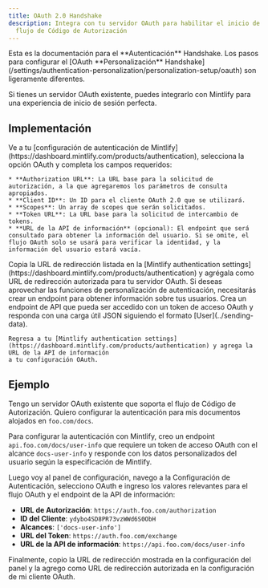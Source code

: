 ```yaml
---
title: OAuth 2.0 Handshake
description: Integra con tu servidor OAuth para habilitar el inicio de sesión de usuarios a través del
  flujo de Código de Autorización
---
```


<Info>
  Esta es la documentación para el **Autenticación** Handshake. Los pasos para configurar el [OAuth **Personalización** Handshake](/settings/authentication-personalization/personalization-setup/oauth) son ligeramente diferentes.
</Info>

Si tienes un servidor OAuth existente, puedes integrarlo con Mintlify para una experiencia de inicio de sesión perfecta.

## Implementación

<Steps>
  <Step title="Configure your Authentication settings">
    Ve a tu [configuración de autenticación de Mintlify](https://dashboard.mintlify.com/products/authentication), selecciona la opción OAuth y completa los campos requeridos:

    * **Authorization URL**: La URL base para la solicitud de autorización, a la que agregaremos los parámetros de consulta apropiados.
    * **Client ID**: Un ID para el cliente OAuth 2.0 que se utilizará.
    * **Scopes**: Un array de scopes que serán solicitados.
    * **Token URL**: La URL base para la solicitud de intercambio de tokens.
    * **URL de la API de información** (opcional): El endpoint que será consultado para obtener la información del usuario. Si se omite, el flujo OAuth solo se usará para verificar la identidad, y la información del usuario estará vacía.
  </Step>

  <Step title="Configure your OAuth client">
    Copia la URL de redirección listada en la [Mintlify authentication settings](https://dashboard.mintlify.com/products/authentication) y agrégala como URL de redirección autorizada para tu servidor OAuth.
  </Step>

  <Step title="Create your Info API (Optional)">
    Si deseas aprovechar las funciones de personalización de autenticación, necesitarás crear un endpoint para obtener información sobre tus usuarios. Crea un endpoint de API que pueda ser accedido con un token de acceso OAuth y responda con una carga útil JSON siguiendo el formato [User](../sending-data).

    Regresa a tu [Mintlify authentication settings](https://dashboard.mintlify.com/products/authentication) y agrega la URL de la API de información
    a tu configuración OAuth.
  </Step>
</Steps>

## Ejemplo

Tengo un servidor OAuth existente que soporta el flujo de Código de Autorización. Quiero configurar la autenticación para mis documentos alojados en `foo.com/docs`.

Para configurar la autenticación con Mintlify, creo un endpoint `api.foo.com/docs/user-info` que requiere un token de acceso OAuth con el alcance `docs-user-info` y responde con los datos personalizados del usuario según la especificación de Mintlify.

Luego voy al panel de configuración, navego a la Configuración de Autenticación, selecciono OAuth e ingreso los valores relevantes para el flujo OAuth y el endpoint de la API de información:

* **URL de Autorización**: `https://auth.foo.com/authorization`
* **ID del Cliente**: `ydybo4SD8PR73vzWWd6S0ObH`
* **Alcances**: `['docs-user-info']`
* **URL del Token**: `https://auth.foo.com/exchange`
* **URL de la API de información**: `https://api.foo.com/docs/user-info`

Finalmente, copio la URL de redirección mostrada en la configuración del panel y la agrego como URL de redirección autorizada en la configuración de mi cliente OAuth.
